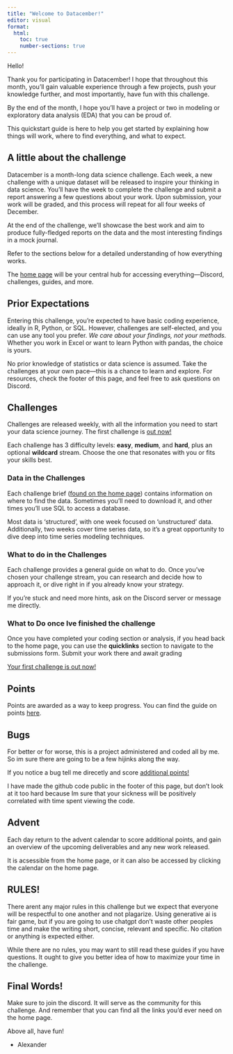 ```yaml
---
title: "Welcome to Datacember!"
editor: visual
format: 
  html:
    toc: true
    number-sections: true
---
```


Hello!

Thank you for participating in Datacember! I hope that throughout this month, you’ll gain valuable experience through a few projects, push your knowledge further, and most importantly, have fun with this challenge.

By the end of the month, I hope you’ll have a project or two in modeling or exploratory data analysis (EDA) that you can be proud of.

This quickstart guide is here to help you get started by explaining how things will work, where to find everything, and what to expect.

## A little about the challenge

Datacember is a month-long data science challenge.
Each week, a new challenge with a unique dataset will be released to inspire your thinking in data science. You’ll have the week to complete the challenge and submit a report answering a few questions about your work. Upon submission, your work will be graded, and this process will repeat for all four weeks of December.

At the end of the challenge, we’ll showcase the best work and aim to produce fully-fledged reports on the data and the most interesting findings in a mock journal.

Refer to the sections below for a detailed understanding of how everything works.

The <a href="/">home page</a> will be your central hub for accessing everything—Discord, challenges, guides, and more.

## Prior Expectations

Entering this challenge, you’re expected to have basic coding experience, ideally in R, Python, or SQL. However, challenges are self-elected, and you can use any tool you prefer. *We care about your findings, not your methods.* Whether you work in Excel or want to learn Python with pandas, the choice is yours.

No prior knowledge of statistics or data science is assumed. Take the challenges at your own pace—this is a chance to learn and explore. For resources, check the footer of this page, and feel free to ask questions on Discord.

## Challenges

Challenges are released weekly, with all the information you need to start your data science journey. The first challenge is <a href="challenge/stars">out now!</a>

Each challenge has 3 difficulty levels: **easy**, **medium**, and **hard**, plus an optional **wildcard** stream. Choose the one that resonates with you or fits your skills best.

### Data in the Challenges

Each challenge brief (<a href="/">found on the home page</a>) contains information on where to find the data. Sometimes you'll need to download it, and other times you’ll use SQL to access a database.

Most data is 'structured', with one week focused on 'unstructured' data. Additionally, two weeks cover time series data, so it’s a great opportunity to dive deep into time series modeling techniques.

### What to do in the Challenges

Each challenge provides a general guide on what to do. Once you've chosen your challenge stream, you can research and decide how to approach it, or dive right in if you already know your strategy.

If you're stuck and need more hints, ask on the Discord server or message me directly.

### What to Do once Ive finished the challenge

Once you have completed your coding section or analysis, if you head back to the home page, you can use the **quicklinks** section to navigate to the submissions form. Submit your work there and await grading

<a href="/challenge/stars">Your first challenge is out now!</a>

## Points

Points are awarded as a way to keep progress.
You can find the guide on points <a href="/guide/points"> here</a>.

## Bugs

For better or for worse, this is a project administered and coded all by me. So im sure there are going to be a few hijinks along the way.

If you notice a bug tell me direcetly and score <a href="guide/points">additional points!</a>

I have made the github code public in the footer of this page, but don't look at it too hard because Im sure that your sickness will be positively correlated with time spent viewing the code.

## Advent

Each day return to the advent calendar to score additional points, and gain an overview of the upcoming deliverables and any new work released.

It is acsessible from the home page, or it can also be accessed by clicking the calendar on the home page.

## RULES!

There arent any major rules in this challenge but we expect that everyone will be respectful to one another and not plagarize. Using generative ai is fair game, but if you are going to use chatgpt don't waste other peoples time and make the writing short, concise, relevant and specific. No citation or anything is expected either.

While there are no rules, you may want to still read these guides if you have questions. It ought to give you better idea of how to maximize your time in the challenge.

## Final Words!

Make sure to join the discord. It will serve as the community for this challenge.
And remember that you can find all the links you'd ever need on the home page.

Above all, have fun!

- Alexander

